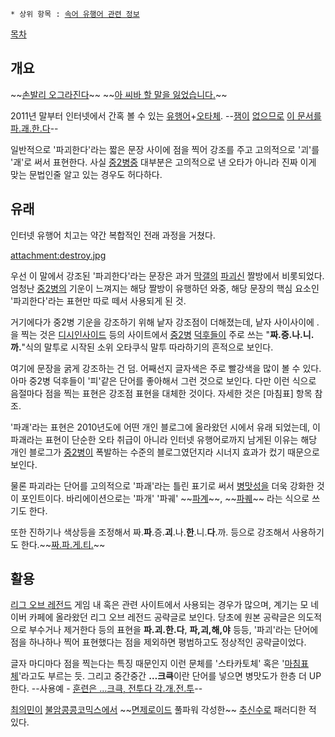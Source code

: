  * 상위 항목 : [[속어 유행어 관련 정보]]

[[목차]]

== 개요 ==
~~[[손발리 오그라진다]]~~
~~[[이외수|아 씨바 할 말을 잃었습니다.]]~~

2011년 말부터 인터넷에서 간혹 볼 수 있는 [[유행어]]+[[오타체]]. --[[잼]]이 [[백괴사전|없으므로]] [[반달리즘|이 문서를 파.괘.한.다]]--

일반적으로 '파괴한다'라는 짧은 문장 사이에 점을 찍어 강조를 주고 고의적으로 '괴'를 '괘'로 써서 표현한다. 사실 [[중2병]]중 대부분은 고의적으로 낸 오타가 아니라 진짜 이게 맞는 문법인줄 알고 있는 경우도 허다하다.

== 유래 ==
인터넷 유행어 치고는 약간 복합적인 전래 과정을 거쳤다.

attachment:destroy.jpg

우선 이 말에서 강조된 '파괴한다'라는 문장은 과거 [[막갤]]의 [[파괴신]] 짤방에서 비롯되었다. 엄청난 [[중2병]]의 기운이 느껴지는 해당 짤방이 유행하던 와중, 해당 문장의 핵심 요소인 '파괴한다'라는 표현만 따로 떼서 사용되게 된 것.

거기에다가 중2병 기운을 강조하기 위해 낱자 강조점이 더해졌는데, 낱자 사이사이에 .을 찍는 것은 [[디시인사이드]] 등의 사이트에서 [[중2병]] [[덕후]]들이 주로 쓰는 "'''짜.증.나.니.까.'''"식의 말투로 시작된 소위 오타쿠식 말투 따라하기의 흔적으로 보인다.

여기에 문장을 굵게 강조하는 건 덤. 어째선지 글자색은 주로 빨강색을 많이 볼 수 있다. 아마 중2병 덕후들이 '피'같은 단어를 좋아해서 그런 것으로 보인다. 다만 이런 식으로 음절마다 점을 찍는 표현은 강조점 표현을 대체한 것이다. 자세한 것은 [마침표] 항목 참조.

'파괘'라는 표현은 2010년도에 어떤 개인 블로그에 올라왔던 시에서 유래 되었는데, 이 파괘라는 표현이 단순한 오타 취급이 아니라 인터넷 유행어로까지 남게된 이유는 해당 개인 블로그가 [[중2병]]이 폭발하는 수준의 블로그였던지라 시너지 효과가 컸기 때문으로 보인다.

물론 파괴라는 단어를 고의적으로 '파괘'라는 틀린 표기로 써서 [[병맛]]성을 더욱 강화한 것이 포인트이다. 바리에이션으로는 '파개' '파궤' ~~[[파계편|파계]]~~, ~~[[파퀘]]~~ 라는 식으로 쓰기도 한다.

또한 진하기나 색상등을 조정해서 짜.'''파'''.증.'''괴'''.나.'''한'''.니.'''다'''.까. 등으로 강조해서 사용하기도 한다.~~[[짜파게티|짜.파.게.티.]]~~

== 활용 ==
[[리그 오브 레전드]] 게임 내 혹은 관련 사이트에서 사용되는 경우가 많으며, 계기는 모 네이버 카페에 올라왔던 리그 오브 레전드 공략글로 보인다. 당초에 원본 공략글은 의도적으로 부수거나 제거한다 등의 표현을 '''파.괴.한.다''', '''파,괴,해,야''' 등등, '파괴'라는 단어에 점을 하나하나 찍어 표현했다는 점을 제외하면 평범하고도 정상적인 공략글이었다.

글자 마디마다 점을 찍는다는 특징 때문인지 이런 문체를 '스타카토체' 혹은 '[[마침표]]체'라고도 부르는 듯. 그리고 중간중간 '''…크큭'''이란 단어를 넣으면 병맛도가 한층 더 UP한다. --사용예 - [[각개전투|훈련은 …크큭, 전투다 각.개.전.투]]--

[[최의민]]이 [[불암콩콩코믹스]]에서 ~~[[면제로이드]] 풀파워 각성한~~ [[추신수]]로 패러디한 적 있다.
